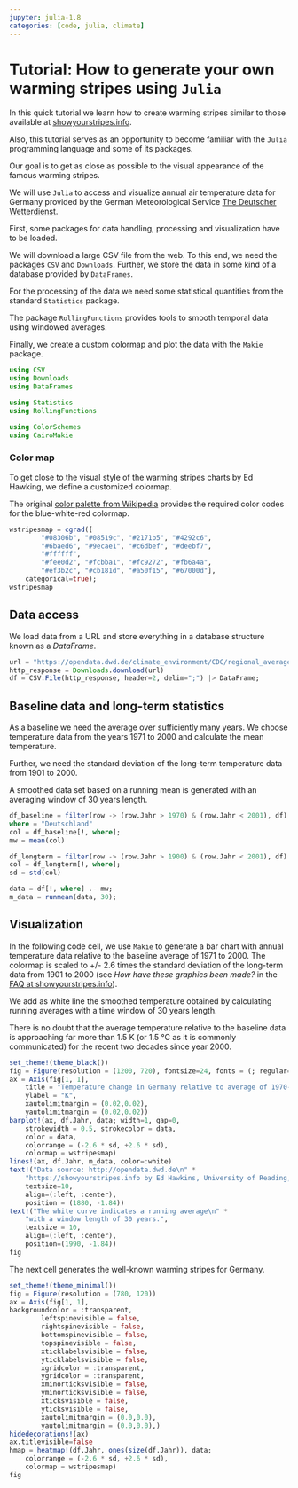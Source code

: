 ```yaml
---
jupyter: julia-1.8
categories: [code, julia, climate]
---
```


# Tutorial: How to generate your own warming stripes using `Julia`

In this quick tutorial we learn how to create warming stripes similar to those available at [showyourstripes.info](https://showyourstripes.info).

Also, this tutorial serves as an opportunity to become familiar with the `Julia` programming language and some of its packages.

Our goal is to get as close as possible to the visual appearance of the famous warming stripes.

We will use `Julia` to access and visualize annual air temperature data for Germany provided by the German Meteorological Service [The Deutscher Wetterdienst](http://opendata.dwd.de).

First, some packages for data handling, processing and visualization have to be loaded.

We will download a large CSV file from the web. To this end, we need the packages `CSV` and `Downloads`. Further, we store the data in some kind of a database provided by `DataFrames`.

For the processing of the data we need some statistical quantities from the standard `Statistics` package.

The package `RollingFunctions` provides tools to smooth temporal data using windowed averages.

Finally, we create a custom colormap and plot the data with the `Makie` package.

```julia
using CSV
using Downloads
using DataFrames

using Statistics
using RollingFunctions

using ColorSchemes
using CairoMakie
```

### Color map

To get close to the visual style of the warming stripes charts by Ed Hawking, we define a customized colormap.

The original [color palette from Wikipedia](https://en.wikipedia.org/wiki/Warming_stripes#/media/File:20180522_Color_palette_for_warming_stripes_-_ColorBrewer_9-class_single_hue.svg) provides the required color codes for the blue-white-red colormap.

```julia
wstripesmap = cgrad([
        "#08306b", "#08519c", "#2171b5", "#4292c6", 
        "#6baed6", "#9ecae1", "#c6dbef", "#deebf7",
        "#ffffff",
        "#fee0d2", "#fcbba1", "#fc9272", "#fb6a4a",
        "#ef3b2c", "#cb181d", "#a50f15", "#67000d"],
    categorical=true);
wstripesmap
```

## Data access

We load data from a URL and store everything in a database structure known as a *DataFrame*.

```julia
url = "https://opendata.dwd.de/climate_environment/CDC/regional_averages_DE/annual/air_temperature_mean/regional_averages_tm_year.txt"
http_response = Downloads.download(url)
df = CSV.File(http_response, header=2, delim=";") |> DataFrame;
```

## Baseline data and long-term statistics

As a baseline we need the average over sufficiently many years. We choose temperature data from the years 1971 to 2000 and calculate the mean temperature.

Further, we need the standard deviation of the long-term temperature data from 1901 to 2000.

A smoothed data set based on a running mean is generated with an averaging window of 30 years length.

```julia
df_baseline = filter(row -> (row.Jahr > 1970) & (row.Jahr < 2001), df)
where = "Deutschland"
col = df_baseline[!, where];
mw = mean(col)

df_longterm = filter(row -> (row.Jahr > 1900) & (row.Jahr < 2001), df)
col = df_longterm[!, where];
sd = std(col)

data = df[!, where] .- mw;
m_data = runmean(data, 30);
```

## Visualization

In the following code cell, we use `Makie` to generate a bar chart with annual temperature data relative to the baseline average of 1971 to 2000. The colormap is scaled to +/- 2.6 times the standard deviation of the long-term data from 1901 to 2000 (see *How have these graphics been made?* in the [FAQ at showyourstripes.info](https://showyourstripes.info/faq)).

We add as white line the smoothed temperature obtained by calculating running averages with a time window of 30 years length.

There is no doubt that the average temperature relative to the baseline data is approaching far more than 1.5 K (or 1.5 °C as it is commonly communicated) for the recent two decades since year 2000.

```julia
set_theme!(theme_black())
fig = Figure(resolution = (1200, 720), fontsize=24, fonts = (; regular= "sans"))
ax = Axis(fig[1, 1], 
    title = "Temperature change in Germany relative to average of 1970-2001",
    ylabel = "K",
    xautolimitmargin = (0.02,0.02),
    yautolimitmargin = (0.02,0.02))
barplot!(ax, df.Jahr, data; width=1, gap=0, 
    strokewidth = 0.5, strokecolor = data,
    color = data, 
    colorrange = (-2.6 * sd, +2.6 * sd),
    colormap = wstripesmap)
lines!(ax, df.Jahr, m_data, color=:white)
text!("Data source: http://opendata.dwd.de\n" * 
    "https://showyourstripes.info by Ed Hawkins, University of Reading, UK", 
    textsize=10,
    align=(:left, :center),
    position = (1880, -1.84))
text!("The white curve indicates a running average\n" *
    "with a window length of 30 years.",
    textsize = 10,
    align=(:left, :center),
    position=(1990, -1.84))
fig
```

The next cell generates the well-known warming stripes for Germany.

```julia
set_theme!(theme_minimal())
fig = Figure(resolution = (780, 120))
ax = Axis(fig[1, 1],
backgroundcolor = :transparent,
        leftspinevisible = false,
        rightspinevisible = false,
        bottomspinevisible = false,
        topspinevisible = false,
        xticklabelsvisible = false, 
        yticklabelsvisible = false,
        xgridcolor = :transparent,
        ygridcolor = :transparent,
        xminorticksvisible = false,
        yminorticksvisible = false,
        xticksvisible = false,
        yticksvisible = false,
        xautolimitmargin = (0.0,0.0),
        yautolimitmargin = (0.0,0.0),)
hidedecorations!(ax)
ax.titlevisible=false
hmap = heatmap!(df.Jahr, ones(size(df.Jahr)), data;
    colorrange = (-2.6 * sd, +2.6 * sd), 
    colormap = wstripesmap)
fig
```
